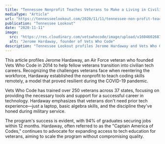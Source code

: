 ```yaml
---
title: "Tennessee Nonprofit Teaches Veterans to Make a Living in Civilian Life"
mediaType: "Article"
url: "https://tennesseelookout.com/2020/11/11/tennessee-non-profit-teaches-veterans-to-make-a-living-in-civilian-life/"
publication: "Tennessee Lookout"
date: "2020-11-11"
image:
  src: "https://res.cloudinary.com/vetswhocode/image/upload/v1604602687/Jerome-17_giyuc9.jpg"
  alt: "Jerome Hardaway, founder of Vets Who Code"
description: "Tennessee Lookout profiles Jerome Hardaway and Vets Who Code, highlighting how the nonprofit equips veterans with coding skills to transition into civilian tech careers, especially during the COVID-19 pandemic."
---
```


This article profiles Jerome Hardaway, an Air Force veteran who founded Vets Who Code in 2014 to help fellow veterans transition into civilian tech careers. Recognizing the challenges veterans face when reentering the workforce, Hardaway established the nonprofit to teach coding skills remotely, a model that proved resilient during the COVID-19 pandemic.

Vets Who Code has trained over 250 veterans across 37 states, focusing on providing the necessary tools and support for a successful career in technology. Hardaway emphasizes that veterans don't need prior tech experience—just a laptop, basic algebra skills, and the discipline they've honed during military service.

The program's success is evident, with 94% of graduates securing jobs within 12 months. Hardaway, often referred to as the "Captain America of Codes," continues to advocate for expanding access to tech education for veterans, aiming to scale the program without compromising quality.